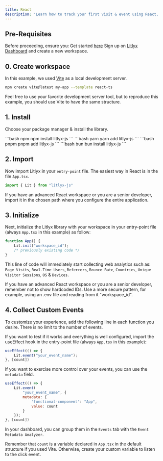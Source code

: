 ```yaml
---
title: React
description: 'Learn how to track your first visit & event using React.'
---
```



## Pre-Requisites

Before proceeding, ensure you:
<Steps>
  <Step title="Have installed React">
    Get started [here](https://react.dev/)
  </Step>
  <Step title="Get your workspace ID">
    Sign up on [Litlyx Dashboard](https://dashboard.litlyx.com/) and create a new workspace.
  </Step>
</Steps>

## 0. Create workspace

In this example, we used [Vite](https://vitejs.dev) as a local development server.

```bash npm
npm create vite@latest my-app --template react-ts
```

<Note>Feel free to use your favorite development server tool, but to reproduce this example, you should use Vite to have the same structure.</Note>

## 1. Install

Choose your package manager & install the library.

<CodeGroup>
```bash npm
npm install litlyx-js
```
```bash yarn
yarn add litlyx-js
```
```bash pnpm
pnpm add litlyx-js
```
```bash bun
bun install litlyx-js
```
</CodeGroup>


## 2. Import

Now import Litlyx in your `entry-point` file. The easiest way in React is in the file `App.tsx`.

```javascript javascript
import { Lit } from "litlyx-js"
```

<Note>If you have an advanced React workspace or you are a senior developer, import it in the chosen path where you configure the entire application.</Note>

## 3. Initialize

Next, initialize the Litlyx library with your workspace in your entry-point file (always `App.tsx` in this example) as follow:

```javascript javascript
function App() {
    Lit.init("workspace_id");
    /* previously existing code */
}
```

This line of code will immediately start collecting web analytics such as: `Page Visits`, `Real-Time Users`, `Referrers`, `Bounce Rate`, `Countries`, `Unique Visitor Sessions`, `OS` & `Devices`.

<Note>If you have an advanced React workspace or you are a senior developer, remember not to show hardcoded IDs. Use a more secure pattern, for example, using an .env file and reading from it "workspace_id".</Note>

## 4. Collect Custom Events

To customize your experience, add the following line in each function you desire. There is no limit to the number of events.

If you want to test if it works and everything is well configured, import the useEffect hook in the entry-point file (always `App.tsx` in this example):

```javascript javascript
useEffect(() => {
    Lit.event("your_event_name");
}, [count])
```

If you want to exercise more control over your events, you can use the `metadata` field.

```javascript javascript
useEffect(() => {
    Lit.event(
        "your_event_name", {
        metadata: {
            "functional-component": "App",
            value: count
        }
    });
}, [count])
```

In your dashboard, you can group them in the `Events` tab with the `Event Metadata Analyzer`.

<Note>Remember that `count` is a variable declared in `App.tsx` in the default structure if you used Vite. Otherwise, create your custom variable to listen to the click event.</Note>